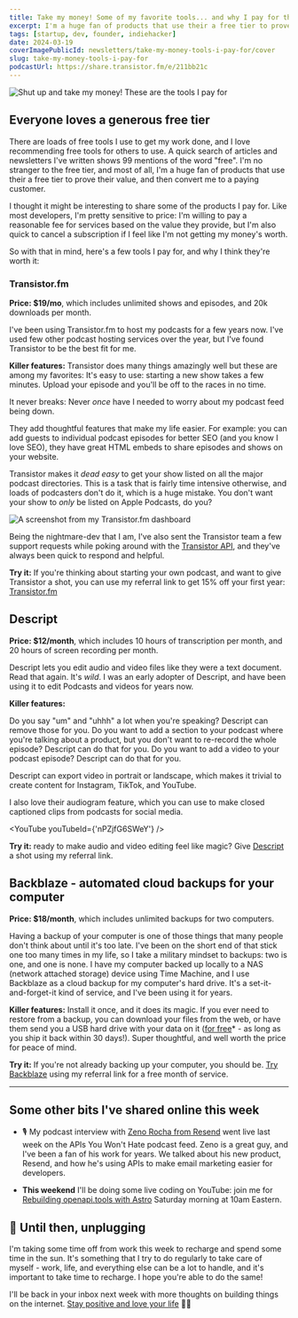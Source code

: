 ```yaml
---
title: Take my money! Some of my favorite tools... and why I pay for them
excerpt: I'm a huge fan of products that use their a free tier to prove their value, and then convert me to a paying customer. Here are a few tools I pay for, and why I think they're worth it.
tags: [startup, dev, founder, indiehacker]
date: 2024-03-19
coverImagePublicId: newsletters/take-my-money-tools-i-pay-for/cover
slug: take-my-money-tools-i-pay-for
podcastUrl: https://share.transistor.fm/e/211bb21c
---
```


<Image
  publicId="newsletters/take-my-money-tools-i-pay-for/cover"
  alt="Shut up and take my money! These are the tools I pay for"
/>

## Everyone loves a generous free tier

There are loads of free tools I use to get my work done, and I love recommending free tools for others to use. A quick search of articles and newsletters I've written shows 99 mentions of the word "free". I'm no stranger to the free tier, and most of all, I'm a huge fan of products that use their a free tier to prove their value, and then convert me to a paying customer.

I thought it might be interesting to share some of the products I pay for. Like most developers, I'm pretty sensitive to price: I'm willing to pay a reasonable fee for services based on the value they provide, but I'm also quick to cancel a subscription if I feel like I'm not getting my money's worth.

So with that in mind, here's a few tools I pay for, and why I think they're worth it:

### Transistor.fm

**Price: $19/mo**, which includes unlimited shows and episodes, and 20k downloads per month.

I've been using Transistor.fm to host my podcasts for a few years now. I've used few other podcast hosting services over the year, but I've found Transistor to be the best fit for me.

**Killer features:**
Transistor does many things amazingly well but these are among my favorites:
It's easy to use: starting a new show takes a few minutes. Upload your episode and you'll be off to the races in no time.

It never breaks: Never _once_ have I needed to worry about my podcast feed being down.

They add thoughtful features that make my life easier. For example: you can add guests to individual podcast episodes for better SEO (and you know I love SEO), they have great HTML embeds to share episodes and shows on your website.

Transistor makes it _dead easy_ to get your show listed on all the major podcast directories. This is a task that is fairly time intensive otherwise, and loads of podcasters don't do it, which is a huge mistake. You don't want your show to _only_ be listed on Apple Podcasts, do you?

<Image
  publicId="newsletters/take-my-money-tools-i-pay-for/transistor-fm"
  alt="A screenshot from my Transistor.fm dashboard"
  caption="A screenshot from my Transistor.fm dashboard. What's that last one on the list? 🤔"
/>

Being the nightmare-dev that I am, I've also sent the Transistor team a few support requests while poking around with the [Transistor API](https://developers.transistor.fm/), and they've always been quick to respond and helpful.

**Try it:** If you're thinking about starting your own podcast, and want to give Transistor a shot, you can use my referral link to get 15% off your first year: [Transistor.fm](https://transistor.fm/?via=mike-bifulco)

## Descript

**Price: $12/month**, which includes 10 hours of transcription per month, and 20 hours of screen recording per month.

Descript lets you edit audio and video files like they were a text document. Read that again. It's _wild_. I was an early adopter of Descript, and have been using it to edit Podcasts and videos for years now.

**Killer features:**

Do you say "um" and "uhhh" a lot when you're speaking? Descript can remove those for you. Do you want to add a section to your podcast where you're talking about a product, but you don't want to re-record the whole episode? Descript can do that for you. Do you want to add a video to your podcast episode? Descript can do that for you.

Descript can export video in portrait or landscape, which makes it trivial to create content for Instagram, TikTok, and YouTube.

I also love their audiogram feature, which you can use to make closed captioned clips from podcasts for social media.

<YouTube youTubeId={'nPZjfG6SWeY'} />

**Try it:** ready to make audio and video editing feel like magic? Give [Descript](https://get.descript.com/09k9hymsebq1) a shot using my referral link.

## Backblaze - automated cloud backups for your computer

**Price: $18/month**, which includes unlimited backups for two computers.

Having a backup of your computer is one of those things that many people don't think about until it's too late. I've been on the short end of that stick one too many times in my life, so I take a military mindset to backups: two is one, and one is none. I have my computer backed up locally to a NAS (network attached storage) device using Time Machine, and I use Backblaze as a cloud backup for my computer's hard drive. It's a set-it-and-forget-it kind of service, and I've been using it for years.

**Killer features:** Install it once, and it does its magic. If you ever need to restore from a backup, you can download your files from the web, or have them send you a USB hard drive with your data on it ([for free](https://www.backblaze.com/blog/usb-hard-drive-restore/)\* - as long as you ship it back within 30 days!). Super thoughtful, and well worth the price for peace of mind.

**Try it:** If you're not already backing up your computer, you should be. [Try Backblaze](https://secure.backblaze.com/r/00ponv) using my referral link for a free month of service.

---

## Some other bits I've shared online this week

- 🎙️ My podcast interview with [Zeno Rocha from Resend](https://apisyouwonthate.com/podcast/building-a-simple-api-for-email-with-zeno-rocha-from-resend/) went live last week on the APIs You Won't Hate podcast feed. Zeno is a great guy, and I've been a fan of his work for years. We talked about his new product, Resend, and how he's using APIs to make email marketing easier for developers.

- **This weekend** I'll be doing some live coding on YouTube: join me for [Rebuilding openapi.tools with Astro](https://youtube.com/live/wyJYInvZya8?feature=share) Saturday morning at 10am Eastern.

## 🔌 Until then, unplugging

I'm taking some time off from work this week to recharge and spend some time in the sun. It's something that I try to do regularly to take care of myself - work, life, and everything else can be a lot to handle, and it's important to take time to recharge. I hope you're able to do the same!

I'll be back in your inbox next week with more thoughts on building things on the internet. [Stay positive and love your life](https://www.youtube.com/watch?v=MgTDLlDY_yY) ✌🏾
